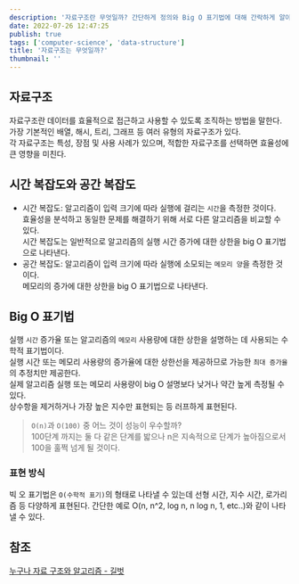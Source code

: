 ```yaml
---
description: '자료구조란 무엇일까? 간단하게 정의와 Big O 표기법에 대해 간락하게 알아보자!'
date: 2022-07-26 12:47:25
publish: true
tags: ['computer-science', 'data-structure']
title: '자료구조는 무엇일까?'
thumbnail: ''
---
```


## 자료구조

자료구조란 데이터를 효율적으로 접근하고 사용할 수 있도록 조직하는 방법을 말한다.  
가장 기본적인 배열, 해시, 트리, 그래프 등 여러 유형의 자료구조가 있다.  
각 자료구조는 특성, 장점 및 사용 사례가 있으며, 적합한 자료구조를 선택하면 효율성에 큰 영향을 미친다.

<Space />

## 시간 복잡도와 공간 복잡도

- 시간 복잡도:
  알고리즘이 입력 크기에 따라 실행에 걸리는 `시간`을 측정한 것이다.  
  효율성을 분석하고 동일한 문제를 해결하기 위해 서로 다른 알고리즘을 비교할 수 있다.  
  시간 복잡도는 일반적으로 알고리즘의 실행 시간 증가에 대한 상한을 big O 표기법으로 나타낸다.
- 공간 복잡도:
  알고리즘이 입력 크기에 따라 실행에 소모되는 `메모리 양`을 측정한 것이다.  
  메모리의 증가에 대한 상한을 big O 표기법으로 나타낸다.

<Space />

## Big O 표기법

실행 `시간` 증가율 또는 알고리즘의 `메모리` 사용량에 대한 상한을 설명하는 데 사용되는 수학적 표기법이다.  
실행 시간 또는 메모리 사용량의 증가율에 대한 상한선을 제공하므로 가능한 `최대 증가율`의 추정치만 제공한다.  
실제 알고리즘 실행 또는 메모리 사용량이 big O 설명보다 낮거나 약간 높게 측정될 수 있다.  
상수항을 제거하거나 가장 높은 지수만 표현되는 등 러프하게 표현된다.

> `O(n)`과 `O(100)` 중 어느 것이 성능이 우수할까?  
> 100단계 까지는 둘 다 같은 단계를 밟으나 n은 지속적으로 단계가 높아짐으로서 100을 훌쩍 넘게 될 것이다.

### 표현 방식

빅 오 표기법은 `O(수학적 표기)`의 형태로 나타낼 수 있는데 선형 시간, 지수 시간, 로가리즘 등 다양하게 표현된다.
간단한 예로 O(n, n^2, log n, n log n, 1, etc..)와 같이 나타낼 수 있다.

<Space />

## 참조

[누구나 자료 구조와 알고리즘 - 길벗](https://product.kyobobook.co.kr/detail/S000001834743)
